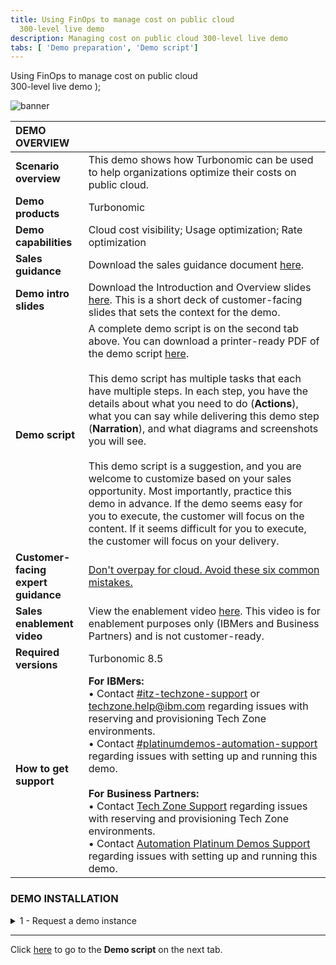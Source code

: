 ```yaml
---
title: Using FinOps to manage cost on public cloud
  300-level live demo
description: Managing cost on public cloud 300-level live demo
tabs: [ 'Demo preparation', 'Demo script']
---
```


  <span>
    Using FinOps to manage cost on public cloud <br/> 300-level live demo
  </span> );

![banner](./images/finops-300-prep-banner.jpg)

<span id="top"></span>

| DEMO OVERVIEW | |
| :--- | :--- |
| **Scenario overview** | This demo shows how Turbonomic can be used to help organizations optimize their costs on public cloud. |
| **Demo products** | Turbonomic |
| **Demo capabilities** | Cloud cost visibility; Usage optimization; Rate optimization |
| **Sales guidance** | Download the sales guidance document <a href="https://ibm.box.com/s/pmmj58ezdl1cboqomhaibz49z1nplzbs" target="_blank" rel="noreferrer">here</a>. |
| **Demo intro slides** | Download the Introduction and Overview slides <a href="https://ibm.box.com/s/i18u1myz37fb4r2b5ia9yh10zk1aa9tk" target="_blank" rel="noreferrer">here</a>. This is a short deck of customer-facing slides that sets the context for the demo. |
| **Demo script** | A complete demo script is on the second tab above. You can download a printer-ready PDF of the demo script <a href="https://ibm.box.com/s/9jrpatc44qkt2ywycldaamntt1toqz4y" target="_blank" rel="noreferrer">here</a>. <br/><br/> This demo script has multiple tasks that each have multiple steps. In each step, you have the details about what you need to do (**Actions**), what you can say while delivering this demo step (**Narration**), and what diagrams and screenshots you will see.<br/><br/>This demo script is a suggestion, and you are welcome to customize based on your sales opportunity. Most importantly, practice this demo in advance. If the demo seems easy for you to execute, the customer will focus on the content. If it seems difficult for you to execute, the customer will focus on your delivery. |
| **Customer-facing <br/> expert guidance** | <a href="https://ibm.ent.box.com/file/976326479317?s=wedp2b31uy81y8jes92czhv0d7xt5ixc" target="_blank" rel="noreferrer">Don't overpay for cloud. Avoid these six common mistakes.</a> |
| **Sales enablement video** | View the enablement video <a href="https://ibm.box.com/s/s7h8h9faiiijiyrgwoodyipn3h14gxu2" target="_blank" rel="noreferrer">here</a>. This video is for enablement purposes only (IBMers and Business Partners) and is not customer-ready. |
| **Required versions** | Turbonomic 8.5 |
| **How to get support** | **For IBMers:** <br/>• Contact <a href="https://ibm-cloud.slack.com/archives/C0124J683GW" target="_blank" rel="noreferrer">#itz-techzone-support</a> or <a href="mailto:techzone.help@ibm.com">techzone.help@ibm.com</a> regarding issues with reserving and provisioning Tech Zone environments.<br/>• Contact <a href="https://ibm-cloud.slack.com/archives/C0216F39ACU" target="_blank" rel="noreferrer">#platinumdemos-automation-support</a> regarding issues with setting up and running this demo. <br/><br/> **For Business Partners:** <br/>• Contact <a href="mailto:techzone.help@ibm.com">Tech Zone Support</a> regarding issues with reserving and provisioning Tech Zone environments.<br/>• Contact <a href="mailto:automationplatinumdemos@ibm.com"> Automation Platinum Demos Support</a> regarding issues with setting up and running this demo. |

### **DEMO INSTALLATION**

<details>

<summary>1 - Request a demo instance </summary>

<br/>

To request access to a demo instance via Techzone for 75 minutes of access, follow these steps: <br/><br/>

1. Go <a href="https://techzone.ibm.com/my/reservations/create/64027512b90e3000171bc0a2" target="_blank" rel="noreferrer">here</a> and complete the form.<br/><br/>
• **Purpose**: Select **Customer Demo** if presenting to a customer, or **Practice/Self-Education** if you are practicing the demonstration.<br/>
• **Purpose description**: Provide a brief description of why you need access to the demo instances.<br/>
• **Preferred Geography**: Select any option. This setting has no bearing on access to the demo instances.<br/>
• **End date and time**: The default time (and max time) is 75 minutes. <br/><br/><img src="https://raw.githubusercontent.com/ibm-garage-tsa/platinum-demos/master/src/pages/300-watson-aiops-using-finops-to-manage-cost-on-public-cloud/images/turbonomic-prep-reservation.png" width="800" /><br/>

2. Click **Submit**. In less than a minute, you should receive an email confirming your access is being provisioned.<br/><br/><img src="https://raw.githubusercontent.com/ibm-garage-tsa/platinum-demos/master/src/pages/300-watson-aiops-using-finops-to-manage-cost-on-public-cloud/images/turbonomic-prep-reservation-email-confirmation.png" width="500" />

<br/>

3. You will receive a second email once the environment is provisioned, in approximately 5 minutes. This email contains information, including a table of accessible URLs, allowing you to connect to the instance. Click the link for **Sales1** or **Sales2**.<br/><br/><img src="https://raw.githubusercontent.com/ibm-garage-tsa/platinum-demos/master/src/pages/300-watson-aiops-using-finops-to-manage-cost-on-public-cloud/images/turbonomic-prep-reservation-ready.png" width="500" /><br/>

4. After 75 minutes, your access to the Demo Instances will be removed. You will receive the following email.<br/><br/><img src="https://raw.githubusercontent.com/ibm-garage-tsa/platinum-demos/master/src/pages/300-watson-aiops-using-finops-to-manage-cost-on-public-cloud/images/turbonomic-prep-reservation-deleted.png" width="500" /><br/>

Repeat these whenever you need access again.

<br/>

<InlineNotification>TechZone has made changes to the process for accessing Turbonomic. If you have back-to-back Customer Demos you will need to re-request access after 75 minutes. If you have multiple demonstrations, you can schedule access to demo instances ahead of time to minimize disruption.<br/><br/> In step 1 (above), select Schedule instead of Reserve Now to choose a future 75 minute window. Be sure to set your start time to one minute after your previous reservation expires. For example: If Reservation 1 is from 9:00-10:15 (75 mins), schedule Reservation 2 to start at 10:16.</InlineNotification>

<br/>

**[Go to top](#top)**

</details>

***

Click [here](/300-watson-aiops-using-finops-to-manage-cost-on-public-cloud/demo-script) to go to the **Demo script** on the next tab.
